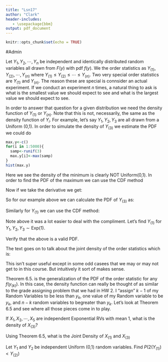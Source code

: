 ```yaml
---
title: "Lsn17"
author: "Clark"
header-includes:
   - \usepackage{bbm}
output: pdf_document
---
```


```r
knitr::opts_chunk$set(echo = TRUE)
```

#Admin

Let $Y_1,Y_2,\cdots, Y_n$ be independent and identically distributed random variables all drawn from $F(y)$ with pdf $f(y)$.  We \textit{define} the order statistics as $Y_{(1)},Y_{(2)},\cdots,Y_{(n)}$ where $Y_{(1)} \leq Y_{(2)} \leq \cdots \leq Y_{(n)}$.  Two very special order statistics are $Y_{(1)}$ and $Y_{(n)}$.  The reason these are special is connsider an actual experiment.  If we conduct an experiment $n$ times, a natural thing to ask is what is the smallest value we should expect to see and what is the largest value we should expect to see.

In order to answer that question for a given distribution we need the density function of $Y_{(1)}$ or $Y_{(n)}$.  Note that this is not, necessarily, the same as the density function of $Y_i$.  For example, let's say $Y_{1},Y_{2},Y_{3}$ are all drawn from a Uniform (0,1).  In order to simulate the density of $Y_{(3)}$ we estimate the PDF we could do

```r
max.y<-c()
for(i in 1:5000){
  samp<-runif(3)
  max.y[i]<-max(samp)
}
hist(max.y)
```
Here we see the density of the minimum is clearly NOT Uniform(0,1).  In order to find the PDF of the maximum we can use the CDF method


\vspace{2.in}

Now if we take the derivative we get:

\vspace{2.in}

So for our example above we can calculate the PDF of $Y_{(3)}$ as:

\vspace{3.in}

Similarly for $Y_{(1)}$ we can use the CDF method:

\newpage

Note above it was a lot easier to deal with the compliment.  Let's find $Y_{(1)}$ for $Y_1,Y_2,Y_3 \sim \mbox{Exp} (1)$.

\vspace{3.in}

Verify that the above is a valid PDF.

\vspace{2.in}

The text goes on to talk about the joint density of the order statistics which is:

\vspace{2.in}

This isn't super useful except in some odd casees that we may or may not get to in this course.  But intuitively it sort of makes sense.

Theorem 6.5. is the generalization of the PDF of the order statistic for any $f(y_{(k)})$.  In this case, the density function can really be thought of as similar to the grade assigning problem that we had in HW 2.  I "assign" $k-1$ of my Random Variables to be less than $y_{k}$, one value of my Random variable to be $y_k$, and $n-k$ random variables to begreater than $y_k$.  Let's look at Theorem 6.5 and see where all those pieces come in to play.


\newpage

If $X_1,X_2,\cdots,X_5$ are independent Exponential RVs with mean 1, what is the density of $X_{(3)}$?


\vspace{3.in}

Using Theorem 6.5, what is the Joint Density of $X_{(1)}$ and $X_{(3)}$

\vspace{3.in}

Let $Y_1$ and $Y_2$ be independent Uniform (0,1) random variables.  Find $P(2 (Y_{(1)})< Y_{(2)})$ 

